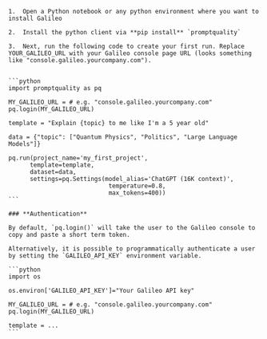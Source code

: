     1.  Open a Python notebook or any python environment where you want to install Galileo

    2.  Install the python client via **pip install** `promptquality`

    3.  Next, run the following code to create your first run. Replace YOUR_GALILEO_URL with your Galileo console page URL (looks something like "console.galileo.yourcompany.com").


    ```python
    import promptquality as pq

    MY_GALILEO_URL = # e.g. "console.galileo.yourcompany.com"
    pq.login(MY_GALILEO_URL)

    template = "Explain {topic} to me like I'm a 5 year old"

    data = {"topic": ["Quantum Physics", "Politics", "Large Language Models"]}

    pq.run(project_name='my_first_project',
          template=template,
          dataset=data,
          settings=pq.Settings(model_alias='ChatGPT (16K context)',
                                temperature=0.8,
                                max_tokens=400))
    ```

    ### **Authentication**

    By default, `pq.login()` will take the user to the Galileo console to copy and paste a short term token.

    Alternatively, it is possible to programmatically authenticate a user by setting the `GALILEO_API_KEY` environment variable.

    ```python
    import os

    os.environ['GALILEO_API_KEY']="Your Galileo API key"

    MY_GALILEO_URL = # e.g. "console.galileo.yourcompany.com"
    pq.login(MY_GALILEO_URL)

    template = ...
    ```
